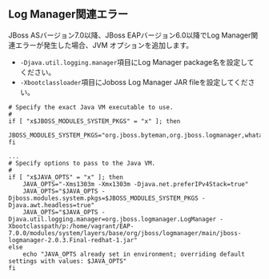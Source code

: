 ## Log Manager関連エラー

JBoss ASバージョン7.0以降、JBoss EAPバージョン6.0以降でLog Manager関連エラーが発生した場合、JVM オプションを追加します。

-   `-Djava.util.logging.manager`項目にLog Manager package名を設定してください。
-   `-Xbootclassloader`項目にJoboss Log Manager JAR fileを設定してください。

```apacheconf title='(JBoss_Path)/bin/standalone.conf(domain.conf)' {4,12,13} showLineNumbers
# Specify the exact Java VM executable to use.
#
if [ "x$JBOSS_MODULES_SYSTEM_PKGS" = "x" ]; then
    JBOSS_MODULES_SYSTEM_PKGS="org.jboss.byteman,org.jboss.logmanager,whatap"
fi

...
# Specify options to pass to the Java VM.
#
if [ "x$JAVA_OPTS" = "x" ]; then
    JAVA_OPTS="-Xms1303m -Xmx1303m -Djava.net.preferIPv4Stack=true"
    JAVA_OPTS="$JAVA_OPTS -Djboss.modules.system.pkgs=$JBOSS_MODULES_SYSTEM_PKGS -Djava.awt.headless=true"
    JAVA_OPTS="$JAVA_OPTS -Djava.util.logging.manager=org.jboss.logmanager.LogManager -Xbootclasspath/p:/home/vagrant/EAP-7.0.0/modules/system/layers/base/org/jboss/logmanager/main/jboss-logmanager-2.0.3.Final-redhat-1.jar"
else
    echo "JAVA_OPTS already set in environment; overriding default settings with values: $JAVA_OPTS"
fi
```
